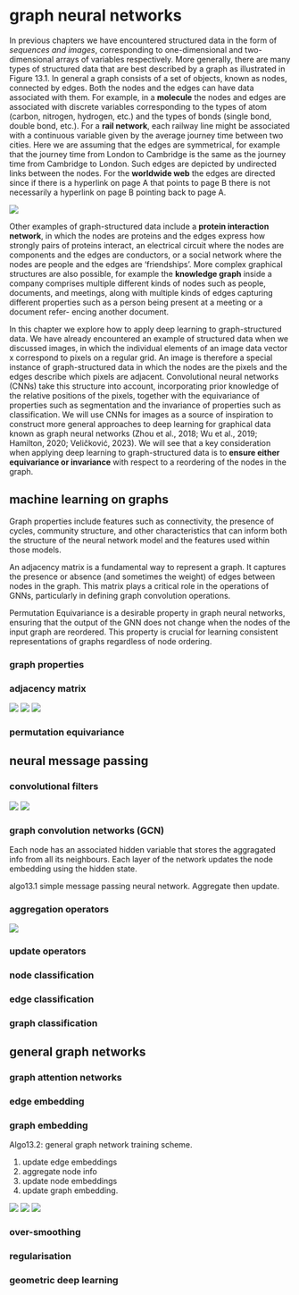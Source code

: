# graph neural networks

In previous chapters we have encountered structured data in the form of
*sequences and images*, corresponding to one-dimensional and
two-dimensional arrays of variables respectively. More generally, there
are many types of structured data that are best described by a graph as
illustrated in Figure 13.1. In general a graph consists of a set of
objects, known as nodes, connected by edges. Both the nodes and the
edges can have data associated with them. For example, in a **molecule**
the nodes and edges are associated with discrete variables corresponding
to the types of atom (carbon, nitrogen, hydrogen, etc.) and the types of
bonds (single bond, double bond, etc.). For a **rail network**, each
railway line might be associated with a continuous variable given by the
average journey time between two cities. Here we are assuming that the
edges are symmetrical, for example that the journey time from London to
Cambridge is the same as the journey time from Cambridge to London. Such
edges are depicted by undirected links between the nodes. For the
**worldwide web** the edges are directed since if there is a hyperlink
on page A that points to page B there is not necessarily a hyperlink on
page B pointing back to page A.

![](./img/DLFC/Chapter-13/Figure_1.png)

Other examples of graph-structured data include a **protein interaction
network**, in which the nodes are proteins and the edges express how
strongly pairs of proteins interact, an electrical circuit where the
nodes are components and the edges are conductors, or a social network
where the nodes are people and the edges are 'friendships'. More complex
graphical structures are also possible, for example the **knowledge
graph** inside a company comprises multiple different kinds of nodes
such as people, documents, and meetings, along with multiple kinds of
edges capturing different properties such as a person being present at a
meeting or a document refer- encing another document.

In this chapter we explore how to apply deep learning to
graph-structured data. We have already encountered an example of
structured data when we discussed images, in which the individual
elements of an image data vector x correspond to pixels on a regular
grid. An image is therefore a special instance of graph-structured data
in which the nodes are the pixels and the edges describe which pixels
are adjacent. Convolutional neural networks (CNNs) take this structure
into account, incorporating prior knowledge of the relative positions of
the pixels, together with the equivariance of properties such as
segmentation and the invariance of properties such as classification. We
will use CNNs for images as a source of inspiration to construct more
general approaches to deep learning for graphical data known as graph
neural networks (Zhou et al., 2018; Wu et al., 2019; Hamilton, 2020;
Veličković, 2023). We will see that a key consideration when applying
deep learning to graph-structured data is to **ensure either
equivariance or invariance** with respect to a reordering of the nodes
in the graph.

## machine learning on graphs

Graph properties include features such as connectivity, the presence of
cycles, community structure, and other characteristics that can inform
both the structure of the neural network model and the features used
within those models.

An adjacency matrix is a fundamental way to represent a graph. It
captures the presence or absence (and sometimes the weight) of edges
between nodes in the graph. This matrix plays a critical role in the
operations of GNNs, particularly in defining graph convolution
operations.

Permutation Equivariance is a desirable property in graph neural
networks, ensuring that the output of the GNN does not change when the
nodes of the input graph are reordered. This property is crucial for
learning consistent representations of graphs regardless of node
ordering.

### graph properties

### adjacency matrix

![](./img/DLFC/Chapter-13/Figure_2_a.png)
![](./img/DLFC/Chapter-13/Figure_2_b.png)
![](./img/DLFC/Chapter-13/Figure_2_c.png)

### permutation equivariance

## neural message passing

### convolutional filters

![](./img/DLFC/Chapter-13/Figure_3_a.png)
![](./img/DLFC/Chapter-13/Figure_3_b.png)

### graph convolution networks (GCN)

Each node has an associated hidden variable that stores the aggragated info from all its neighbours.
Each layer of the network updates the node embedding using the hidden state.

algo13.1 simple message passing neural network. Aggregate then update.

### aggregation operators

![](./img/DLFC/Chapter-13/Figure_4.png)

### update operators

### node classification

### edge classification

### graph classification

## general graph networks

### graph attention networks

### edge embedding

### graph embedding

Algo13.2: general graph network training scheme.

1. update edge embeddings
2. aggregate node info
3. update node embeddings
4. update graph embedding.

![](./img/DLFC/Chapter-13/Figure_5_a.png)
![](./img/DLFC/Chapter-13/Figure_5_b.png)
![](./img/DLFC/Chapter-13/Figure_5_c.png)

### over-smoothing

### regularisation

### geometric deep learning
